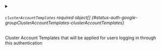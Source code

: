

<PartialGroup />



<details className="config-field" data-expandable="true">
<summary>

###### `clusterAccountTemplates` <span className="config-field-required" data-required="false">required</span> <span className="config-field-type">object[]</span> <span className="config-field-default"></span> <span className="config-field-enum"></span> {#status-auth-google-groupClusterAccountTemplates-clusterAccountTemplates}

Cluster Account Templates that will be applied for users logging in through this authentication

</summary>

<PartialClusterAccountTemplatesreference />


</details>
